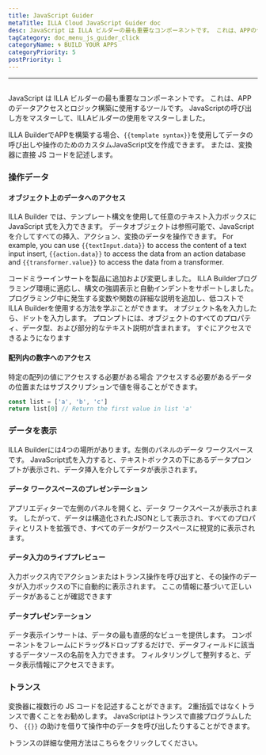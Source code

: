 ```yaml
---
title: JavaScript Guider
metaTitle: ILLA Cloud JavaScript Guider doc
desc: JavaScript は ILLA ビルダーの最も重要なコンポーネントです。 これは、APPのデータアクセスとロジック構築に使用するツール
tagCategory: doc_menu_js_guider_click
categoryName: 🌀 BUILD YOUR APPS
categoryPriority: 5
postPriority: 1
---
```


* * *

## <Heading hidden>JavaScript Guider</Heading>

JavaScript は ILLA ビルダーの最も重要なコンポーネントです。 これは、APPのデータアクセスとロジック構築に使用するツールです。 JavaScriptの呼び出し方をマスターして、ILLAビルダーの使用をマスターしました。

ILLA BuilderでAPPを構築する場合、`{{template syntax}}`を使用してデータの呼び出しや操作のためのカスタムJavaScript文を作成できます。 または、変換器に直接 JS コードを記述します。

### 操作データ

#### オブジェクト上のデータへのアクセス

ILLA Builder では、テンプレート構文を使用して任意のテキスト入力ボックスに JavaScript 式を入力できます。 データオブジェクトは参照可能で、JavaScript を介してすべての挿入、アクション、変換のデータを操作できます。 For example, you can use `{{textInput.data}}` to access the content of a text input insert, `{{action.data}}` to access the data from an action database and `{{transformer.value}}` to access the data from a transformer.

コードミラーインサートを製品に追加および変更しました。 ILLA Builderプログラミング環境に適応し、構文の強調表示と自動インデントをサポートしました。 プログラミング中に発生する変数や関数の詳細な説明を追加し、低コストでILLA Builderを使用する方法を学ぶことができます。 オブジェクト名を入力したら、ドットを入力します。 プロンプトには、オブジェクトのすべてのプロパティ、データ型、および部分的なテキスト説明が含まれます。 すぐにアクセスできるようになります

#### 配列内の数字へのアクセス

特定の配列の値にアクセスする必要がある場合 アクセスする必要があるデータの位置またはサブスクリプションで値を得ることができます。

```javascript
const list = ['a', 'b', 'c']
return list[0] // Return the first value in list 'a'
```

### データを表示

ILLA Builderには4つの場所があります。左側のパネルのデータ ワークスペースです。 JavaScript式を入力すると、テキストボックスの下にあるデータプロンプトが表示され、データ挿入を介してデータが表示されます。

#### データ ワークスペースのプレゼンテーション

アプリエディターで左側のパネルを開くと、データ ワークスペースが表示されます。 したがって、データは構造化されたJSONとして表示され、すべてのプロパティとリストを拡張でき、すべてのデータがワークスペースに視覚的に表示されます。

[//]: # "[图片]"

#### データ入力のライブプレビュー

入力ボックス内でアクションまたはトランス操作を呼び出すと、その操作のデータが入力ボックスの下に自動的に表示されます。 ここの情報に基づいて正しいデータがあることが確認できます

[//]: # "[图片]"

#### データプレゼンテーション

データ表示インサートは、データの最も直感的なビューを提供します。 コンポーネントをフレームにドラッグ&ドロップするだけで、データフィールドに該当するデータソースの名前を入力できます。 フィルタリングして整列すると、データ表示情報にアクセスできます。

[//]: # "[图片]"

### トランス

変換器に複数行の JS コードを記述することができます。 2重括弧ではなくトランスで書くことをお勧めします。 JavaScriptはトランスで直接プログラムしたり、 `{{}}` の助けを借りて操作中のデータを呼び出したりすることができます。

トランスの詳細な使用方法はこちらをクリックしてください。
